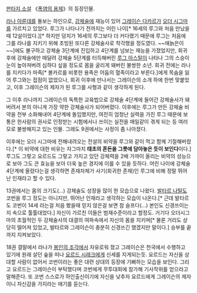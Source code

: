 [[판타지 소설]] 《[[폭염의 용제]]》의 등장인물.

[[라나 아룬데]]를 돌보는 하인으로, [[강체술]]에 재능이 있어 [[그레이슨 다카르]]가 [[오더 시그마]]를 가르치고 있었다. 루그가 나타나기 전까지는 어린 나이[* 16세의 루그와 처음 만났을 때 12살이었다.][* 하지만 덩치가 16세의 루그보다 더 커다랬기 때문에 루그는 처음에 그를 라나를 지키기 위해 초빙된 또다른 강체술사로 착각했을 정도였다. ~~애늙은이~~]에도 불구하고 강체술 3단계에 진입하고 4단계를 넘보는 재능을 가졌었지만, 회귀 후에 강체술에만 매달려 강체술 5단계를 터득해버린 [[루그 아스탈]]이 나타나 그의 스승이 눈이 높아져버려 심하다 싶을 정도로 몸을 굴리게 돼버린 불쌍한 소년. 회귀 전에는 라나를 지키다가 마족[* 볼카르를 비롯한 용족은 어둠의 혈족이라고 부른다.]에게 목숨을 잃어 루그와는 접점이 없었으나, 회귀 이후에 만나서는 그레이슨의 소개 하에 한번 맞붙었고, 이후 그레이슨의 제자가 된 루그를 사형과 같이 생각하게 된다.

그 이후 라나까지 그레이슨의 독특한 교육법으로 강체술 4단계에 들어간 강체술사가 돼버려서 본의 아니게 가장 약한 강체술사가 되어버렸다. 이후에는 루그가 만든 강체술 비약을 전부 소화해내어 4단계에 돌입했지만, 여전히 엄청난 실력을 가진 루그 때문에 보통은 한사람의 권사로 인정받는 시험에서나 쓰이는 실전을 매일같이 겪게 되는 등 여러모로 불쌍해지고 있는 인물. 그래도 9권에서는 사정이 좀 나아졌다.

이후에는 오더 시그마에 전해내려오는 전설의 비약을 루그와 같이 먹고 함께 기절해버렸다.[* 이 비약에 대한 비유는 자그마치 '''태초의 혼돈을 그릇에 담아놓은 듯이 보인다'''이다.] 루그도 그렇고 요르드도 그렇고 가지고 있던 강체력을 2배 가까이 올리는 비약의 성능으로 보아 그도 큰 효능을 보아 더욱 높은 경지에 이를 수 있을 듯하다. 어린 나이에 강체술 4단계에 올랐다는걸 생각하면 존재자체가 사기(회귀한 존재)인 루그에 비해 정말 뛰어난 인재라고 할 수 있다.

13권에서는 몸의 크기도(…) 강체술도 성장을 많이 한 모습으로 나왔다. [[발타르 나탈]]도 코번을 루그 정도는 아니지만, 뛰어난 인재라고 생각하는 모습이 나온다.[* 근데 발타르도 코번이 14세 라는걸 처음 봤을때 믿지 않은걸 보면 참 슬프다(…) 본인도 신경쓰이는지 속으로 툴툴대었다.] 자신이 가르친 이들은 범재수준이라고 할정도. 거기다 오더시그마의 초월적인 두 강체술사의 대결의 여파속에서 자신의 몸을 지키며[* 물론 거리도 상당히 떨어져 있었고, 발타르와 그레이슨이 충분히 신경쓰긴 했겠지만 말이다.] 승부를 끝까지 지켜보았다.

18권 결말에서 라나가 [[봉인의 조각]]에서 자유로워 졌고 그레이슨은 천국에서 수행하고 있기에 원래 살던 숲을 떠나 [[요르드 시레크]]에게 신세를 지게되는듯. 요르드는 자신을 상대할 사람이 없어서 코번이라는 좋은 대련 상대의 등장에 기뻐하는 모습을 보인다. 그리고 요르드는 그레이슨이 부탁했다며 코번에게 무투대회에 참가해 기사작위를 얻으라고 말해준다. 또 코번 스스로가 하인출신이기에 자신을 낮추자 요르드에게 그레이슨의 제자이니 자신감을 가지라는 애기를 듣는다. 
